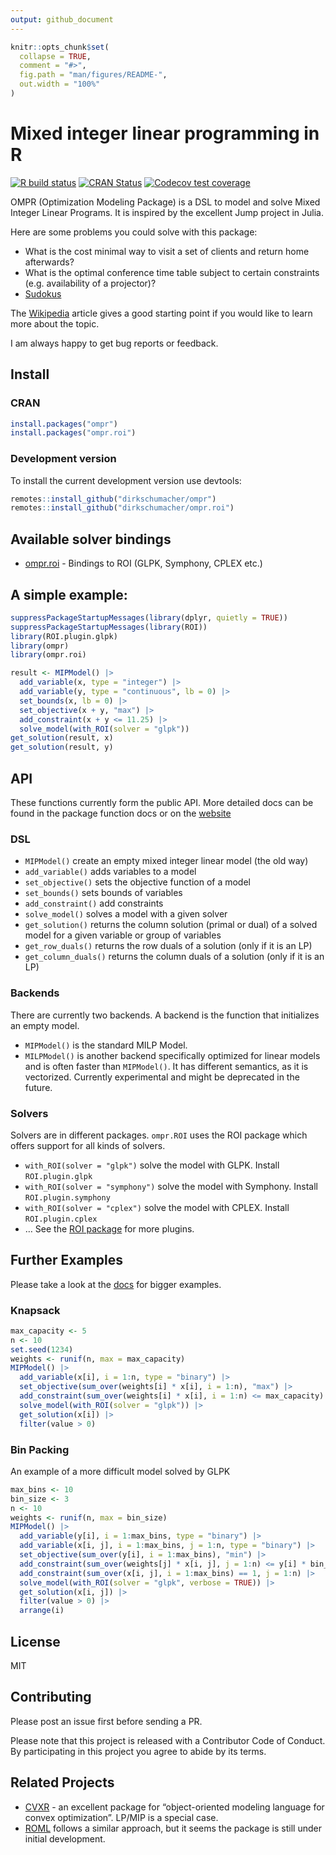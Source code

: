 ```yaml
---
output: github_document
---
```


<!-- README.md is generated from README.Rmd. Please edit that file -->

```r
knitr::opts_chunk$set(
  collapse = TRUE,
  comment = "#>",
  fig.path = "man/figures/README-",
  out.width = "100%"
)
```

# Mixed integer linear programming in R

<!-- badges: start -->
[![R build status](https://github.com/dirkschumacher/ompr/workflows/R-CMD-check/badge.svg)](https://github.com/dirkschumacher/ompr/actions)
[![CRAN Status](https://www.r-pkg.org/badges/version/ompr)](https://cran.r-project.org/package=ompr)
[![Codecov test coverage](https://codecov.io/gh/dirkschumacher/ompr/branch/master/graph/badge.svg)](https://app.codecov.io/gh/dirkschumacher/ompr?branch=master)
<!-- badges: end -->

OMPR (Optimization Modeling Package) is a DSL to model and solve Mixed Integer Linear Programs. It is inspired by the excellent Jump project in Julia.

Here are some problems you could solve with this package:

  * What is the cost minimal way to visit a set of clients and return home afterwards?
  * What is the optimal conference time table subject to certain constraints (e.g. availability of a projector)?
  * [Sudokus](https://github.com/dirkschumacher/r-sudoku)
  
The [Wikipedia](https://en.wikipedia.org/wiki/Integer_programming) article gives a good starting point if you would like to learn more about the topic.

I am always happy to get bug reports or feedback. 

## Install

### CRAN

```R 
install.packages("ompr")
install.packages("ompr.roi")
```

### Development version

To install the current development version use devtools:

```R 
remotes::install_github("dirkschumacher/ompr")
remotes::install_github("dirkschumacher/ompr.roi")
```

## Available solver bindings

* [ompr.roi](https://github.com/dirkschumacher/ompr.roi) - Bindings to ROI (GLPK, Symphony, CPLEX etc.)

## A simple example:

```r
suppressPackageStartupMessages(library(dplyr, quietly = TRUE)) 
suppressPackageStartupMessages(library(ROI))
library(ROI.plugin.glpk)
library(ompr)
library(ompr.roi)

result <- MIPModel() |>
  add_variable(x, type = "integer") |>
  add_variable(y, type = "continuous", lb = 0) |>
  set_bounds(x, lb = 0) |>
  set_objective(x + y, "max") |>
  add_constraint(x + y <= 11.25) |>
  solve_model(with_ROI(solver = "glpk"))
get_solution(result, x)
get_solution(result, y)
```

## API

These functions currently form the public API. More detailed docs can be found in the package function docs or on the [website](https://dirkschumacher.github.io/ompr/)

### DSL
* `MIPModel()` create an empty mixed integer linear model (the old way)
* `add_variable()` adds variables to a model
* `set_objective()` sets the objective function of a model
* `set_bounds()` sets bounds of variables
* `add_constraint()` add constraints
* `solve_model()` solves a model with a given solver
* `get_solution()` returns the column solution (primal or dual) of a solved model for a given variable or group of variables
* `get_row_duals()` returns the row duals of a solution (only if it is an LP)
* `get_column_duals()` returns the column duals of a solution (only if it is an LP)

### Backends

There are currently two backends. A backend is the function that initializes an empty model.

* `MIPModel()` is the standard MILP Model.
* `MILPModel()` is another backend specifically optimized for linear models and is often faster than `MIPModel()`. It has different semantics, as it is vectorized. Currently experimental and might be deprecated in the future.

### Solvers

Solvers are in different packages. `ompr.ROI` uses the ROI package which offers support for all kinds of solvers.

* `with_ROI(solver = "glpk")` solve the model with GLPK. Install `ROI.plugin.glpk`
* `with_ROI(solver = "symphony")` solve the model with Symphony. Install `ROI.plugin.symphony`
* `with_ROI(solver = "cplex")` solve the model with CPLEX. Install `ROI.plugin.cplex`
* ... See the [ROI package](https://CRAN.R-project.org/package=ROI) for more plugins.

 
## Further Examples

Please take a look at the [docs](https://dirkschumacher.github.io/ompr/articles/index.html) for bigger examples.

### Knapsack

```r
max_capacity <- 5
n <- 10
set.seed(1234)
weights <- runif(n, max = max_capacity)
MIPModel() |>
  add_variable(x[i], i = 1:n, type = "binary") |>
  set_objective(sum_over(weights[i] * x[i], i = 1:n), "max") |>
  add_constraint(sum_over(weights[i] * x[i], i = 1:n) <= max_capacity) |>
  solve_model(with_ROI(solver = "glpk")) |>
  get_solution(x[i]) |>
  filter(value > 0)
```

### Bin Packing
An example of a more difficult model solved by GLPK

```r
max_bins <- 10
bin_size <- 3
n <- 10
weights <- runif(n, max = bin_size)
MIPModel() |>
  add_variable(y[i], i = 1:max_bins, type = "binary") |>
  add_variable(x[i, j], i = 1:max_bins, j = 1:n, type = "binary") |>
  set_objective(sum_over(y[i], i = 1:max_bins), "min") |>
  add_constraint(sum_over(weights[j] * x[i, j], j = 1:n) <= y[i] * bin_size, i = 1:max_bins) |>
  add_constraint(sum_over(x[i, j], i = 1:max_bins) == 1, j = 1:n) |>
  solve_model(with_ROI(solver = "glpk", verbose = TRUE)) |>
  get_solution(x[i, j]) |>
  filter(value > 0) |>
  arrange(i)
```


## License

MIT

## Contributing

Please post an issue first before sending a PR.

Please note that this project is released with a Contributor Code of Conduct. By participating in this project you agree to abide by its terms.

## Related Projects

* [CVXR](https://cvxr.rbind.io/) - an excellent package for "object-oriented modeling language for convex optimization". LP/MIP is a special case.
* [ROML](https://r-forge.r-project.org/projects/roml/) follows a similar approach, but it seems the package is still under initial development.
